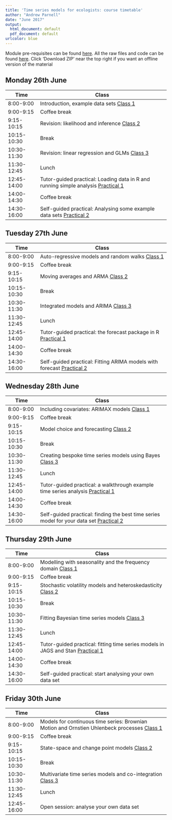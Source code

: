 ```yaml
---
title: 'Time series models for ecologists: course timetable'
author: "Andrew Parnell"
date: "June 2017"
output:
  html_document: default
  pdf_document: default
urlcolor: blue
---
```


Module pre-requisites can be found [here](https://rawgit.com/andrewcparnell/ecots/master/Prerequisites.html). All the raw files and code can be found [here](https://github.com/andrewcparnell/ecots). Click 'Download ZIP' near the top right if you want an offline version of the material

## Monday 26th June

Time  | Class
------------- | ----------------------------------------------------
8:00-9:00 | Introduction, example data sets [Class 1](https://rawgit.com/andrewcparnell/ecots/master/slides/day_1/class_1_intro.html)
9:00-9:15 | Coffee break
9:15-10:15 | Revision: likelihood and inference [Class 2](https://rawgit.com/andrewcparnell/ecots/master/slides/day_1/class_2_inference.html)
10:15-10:30 | Break 
10:30-11:30 | Revision: linear regression and GLMs [Class 3](https://rawgit.com/andrewcparnell/ecots/master/slides/day_1/class_3_glms.html)
11:30-12:45 | Lunch
12:45-14:00 | Tutor-guided practical: Loading data in R and running simple analysis [Practical 1](https://rawgit.com/andrewcparnell/ecots/master/practicals/day_1/prac_1_R.html)
14:00-14:30 | Coffee break
14:30-16:00 | Self-guided practical: Analysing some example data sets [Practical 2](https://rawgit.com/andrewcparnell/ecots/master/practicals/day_1/prac_2_example_data.html)

## Tuesday 27th June

Time  | Class
------------- | ----------------------------------------------------
8:00-9:00 | Auto-regressive models and random walks [Class 1](https://rawgit.com/andrewcparnell/ecots/master/slides/day_2/class_1_AR.html)
9:00-9:15 | Coffee break
9:15-10:15 | Moving averages and ARMA [Class 2](https://rawgit.com/andrewcparnell/ecots/master/slides/day_2/class_2_ARMA.html)
10:15-10:30 | Break 
10:30-11:30 | Integrated models and ARIMA [Class 3](https://rawgit.com/andrewcparnell/ecots/master/slides/day_2/class_3_ARIMA.html)
11:30-12:45 | Lunch
12:45-14:00 | Tutor-guided practical: the forecast package in R [Practical 1](https://rawgit.com/andrewcparnell/ecots/master/practicals/day_2/prac_1_forecast.html)
14:00-14:30 | Coffee break
14:30-16:00 | Self-guided practical: Fitting ARIMA models with forecast [Practical 2](https://rawgit.com/andrewcparnell/ecots/master/practicals/day_2/prac_2_ARIMA.html)

## Wednesday 28th June

Time  | Class
------------- | ----------------------------------------------------
8:00-9:00 | Including covariates: ARIMAX models [Class 1](https://rawgit.com/andrewcparnell/ecots/master/slides/day_3/class_1_ARIMAX.html)
9:00-9:15 | Coffee break
9:15-10:15 | Model choice and forecasting [Class 2](https://rawgit.com/andrewcparnell/ecots/master/slides/day_3/class_2_model_choice.html)
10:15-10:30 | Break 
10:30-11:30 | Creating bespoke time series models using Bayes [Class 3](https://rawgit.com/andrewcparnell/ecots/master/slides/day_3/class_3_Bayes.html)
11:30-12:45 | Lunch
12:45-14:00 | Tutor-guided practical: a walkthrough example time series analysis [Practical 1](https://rawgit.com/andrewcparnell/ecots/master/practicals/day_3/prac_1_walkthrough.html)
14:00-14:30 | Coffee break
14:30-16:00 | Self-guided practical: finding the best time series model for your data set [Practical 2](https://rawgit.com/andrewcparnell/ecots/master/practicals/day_3/prac_2_best_model.html)

## Thursday 29th June

Time  | Class
------------- | ----------------------------------------------------
8:00-9:00 | Modelling with seasonality and the frequency domain [Class 1](https://rawgit.com/andrewcparnell/ecots/master/slides/day_4/class_1_seasonality.html)
9:00-9:15 | Coffee break
9:15-10:15 | Stochastic volatility models and heteroskedasticity [Class 2](https://rawgit.com/andrewcparnell/ecots/master/slides/day_4/class_2_svm.html)
10:15-10:30 | Break 
10:30-11:30 | Fitting Bayesian time series models [Class 3](https://rawgit.com/andrewcparnell/ecots/master/slides/day_4/class_3_Bayes_fit.html)
11:30-12:45 | Lunch
12:45-14:00 | Tutor-guided practical: fitting time series models in JAGS and Stan [Practical 1](https://rawgit.com/andrewcparnell/ecots/master/practicals/day_4/prac_1_JAGS.html)
14:00-14:30 | Coffee break
14:30-16:00 | Self-guided practical: start analysing your own data set 

## Friday 30th June

Time  | Class
------------- | ----------------------------------------------------
8:00-9:00 | Models for continuous time series: Brownian Motion and Ornstien Uhlenbeck processes [Class 1](https://rawgit.com/andrewcparnell/ecots/master/slides/day_5/class_1_seasonality.html)
9:00-9:15 | Coffee break
9:15-10:15 | State-space and change point models [Class 2](https://rawgit.com/andrewcparnell/ecots/master/slides/day_5/class_2_change_point.html)
10:15-10:30 | Break 
10:30-11:30 | Multivariate time series models and co-integration [Class 3](https://rawgit.com/andrewcparnell/ecots/master/slides/day_5/class_3_multivariate.html)
11:30-12:45 | Lunch
12:45-16:00 | Open session: analyse your own data set 
